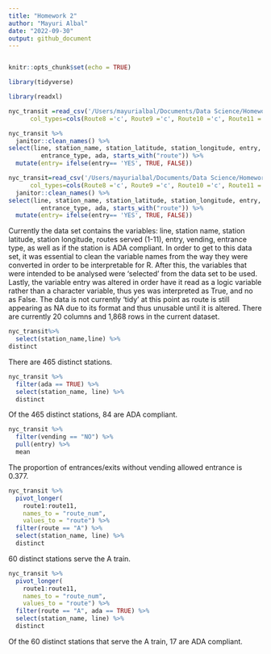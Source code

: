 ```yaml
---
title: "Homework 2"
author: "Mayuri Albal"
date: "2022-09-30"
output: github_document
---
```

```r

```

```r
knitr::opts_chunk$set(echo = TRUE)
```

```r
library(tidyverse)
```

```r
library(readxl)
```

```r
nyc_transit =read_csv('/Users/mayurialbal/Documents/Data Science/Homework/HW2/HW2/NYC_Transit_Subway_Entrance_And_Exit_Data.csv',
      col_types=cols(Route8 ='c', Route9 ='c', Route10 ='c', Route11 ='c'))
```

```r
nyc_transit %>%
  janitor::clean_names() %>%
select(line, station_name, station_latitude, station_longitude, entry, exit_only, vending,
         entrance_type, ada, starts_with("route")) %>%
  mutate(entry= ifelse(entry== 'YES', TRUE, FALSE))
```
```r
nyc_transit=read_csv('/Users/mayurialbal/Documents/Data Science/Homework/HW2/HW2/NYC_Transit_Subway_Entrance_And_Exit_Data.csv',
      col_types=cols(Route8 ='c', Route9 ='c', Route10 ='c', Route11 ='c')) %>%
  janitor::clean_names() %>%
select(line, station_name, station_latitude, station_longitude, entry, exit_only, vending,
         entrance_type, ada, starts_with("route")) %>%
  mutate(entry= ifelse(entry== 'YES', TRUE, FALSE))
```
Currently the data set contains the variables: line, station name, station latitude, station longitude, routes served (1-11), entry, vending, entrance type, as well as if the station is ADA compliant. In order to get to this data set, it was essential to clean the variable names from the way they were converted in order to be interpretable for R. After this, the variables that were intended to be analysed were 'selected' from the data set to be used. Lastly, the variable entry was altered in order have it read as a logic variable rather than a character
variable, thus yes was interpreted as True, and no as False. The data is not currently 'tidy' at this point as route is still appearing as NA due to its format and thus unusable until it is altered. There are currently 20 columns and 1,868 rows in the current dataset.

```r
nyc_transit%>%
  select(station_name,line) %>%
distinct
```
There are 465 distinct stations.

```r
nyc_transit %>% 
  filter(ada == TRUE) %>% 
  select(station_name, line) %>% 
  distinct
```
Of the 465 distinct stations, 84 are ADA compliant.

```r
nyc_transit %>% 
  filter(vending == "NO") %>% 
  pull(entry) %>% 
  mean
```
 The proportion of entrances/exits without vending allowed entrance is 0.377.

```r
nyc_transit %>% 
  pivot_longer(
    route1:route11,
    names_to = "route_num",
    values_to = "route") %>% 
  filter(route == "A") %>% 
  select(station_name, line) %>% 
  distinct
```
60 distinct stations serve the A train.

```r
nyc_transit %>% 
  pivot_longer(
    route1:route11,
    names_to = "route_num",
    values_to = "route") %>% 
  filter(route == "A", ada == TRUE) %>% 
  select(station_name, line) %>% 
  distinct
```
Of the 60 distinct stations that serve the A train, 17 are ADA compliant.
